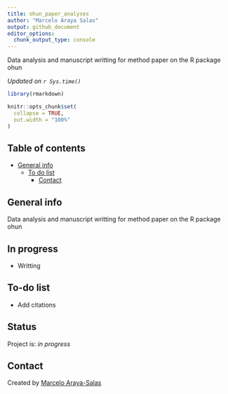 ```yaml
---
title: ohun_paper_analyses
author: "Marcelo Araya Salas"
output: github_document
editor_options:
  chunk_output_type: console
---
```


<!-- Short Description  -->
Data analysis and manuscript writting for method paper on the R package ohun 

*Updated on `r Sys.time()`*

<!-- README.md is generated from README.Rmd. Please edit that file -->

```r

library(rmarkdown)

knitr::opts_chunk$set(
  collapse = TRUE,
  out.width = "100%"
)
```


## Table of contents
* [General info](#general-info)
    * [To do list](#to-do-list)
      * [Contact](#contact)

## General info

Data analysis and manuscript writting for method paper on the R package ohun 


## In progress

*  Writting

## To-do list

* Add citations

## Status
Project is: _in progress_

## Contact
Created by [Marcelo Araya-Salas](marceloarayasalas.weebly.com/)
